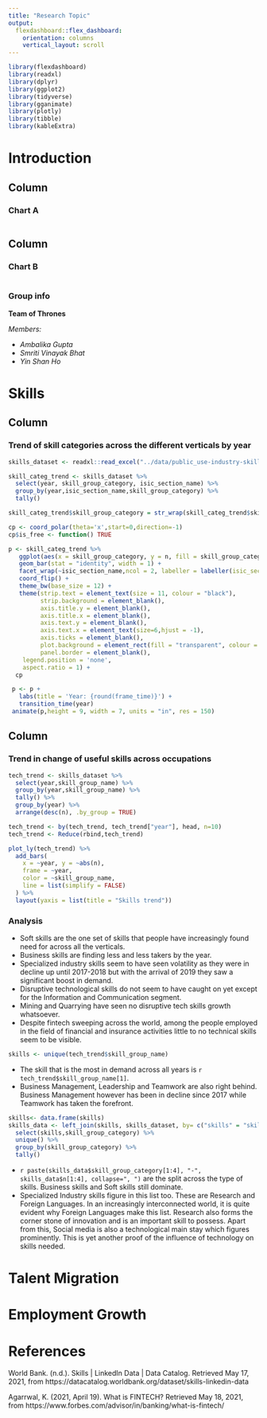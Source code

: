 ```yaml
---
title: "Research Topic"
output: 
  flexdashboard::flex_dashboard:
    orientation: columns
    vertical_layout: scroll
---
```


```r
library(flexdashboard)
library(readxl)
library(dplyr)
library(ggplot2)
library(tidyverse)
library(gganimate)
library(plotly)
library(tibble)
library(kableExtra)
```

Introduction {.tabset}
======================

Column {data-width=700}
-----------------------------------------------------------------------

### Chart A

```r

```



Column {data-width=300}
-----------------------------------------------------------------------

### Chart B

```r

```

### Group info

**Team of Thrones**

*Members:*

- *Ambalika Gupta*
- *Smriti Vinayak Bhat*
- *Yin Shan Ho*

Skills {.tabset} 
======================

Column
--------------------------

### Trend of skill categories across the different verticals by year

```r
skills_dataset <- readxl::read_excel("../data/public_use-industry-skills-needs.xlsx", sheet = "Industry Skills Needs")
```

```r
skill_categ_trend <- skills_dataset %>%
  select(year, skill_group_category, isic_section_name) %>%
  group_by(year,isic_section_name,skill_group_category) %>%
  tally()

skill_categ_trend$skill_group_category = str_wrap(skill_categ_trend$skill_group_category, width = 10)

```

```r
cp <- coord_polar(theta='x',start=0,direction=-1)
cp$is_free <- function() TRUE

p <- skill_categ_trend %>%
   ggplot(aes(x = skill_group_category, y = n, fill = skill_group_category)) +
   geom_bar(stat = "identity", width = 1) +
   facet_wrap(~isic_section_name,ncol = 2, labeller = labeller(isic_section_name = label_wrap_gen(30)), scales = "free") +
   coord_flip() +
   theme_bw(base_size = 12) +
   theme(strip.text = element_text(size = 11, colour = "black"),
         strip.background = element_blank(),
         axis.title.y = element_blank(),
         axis.title.x = element_blank(),
         axis.text.y = element_blank(),
         axis.text.x = element_text(size=6,hjust = -1),
         axis.ticks = element_blank(),
         plot.background = element_rect(fill = "transparent", colour = NA),
         panel.border = element_blank(),
    legend.position = 'none',
    aspect.ratio = 1) +
  cp

 p <- p +
   labs(title = 'Year: {round(frame_time)}') +
   transition_time(year)
 animate(p,height = 9, width = 7, units = "in", res = 150)


```




Column
--------------------------

### Trend in change of useful skills across occupations

```r
tech_trend <- skills_dataset %>%
  select(year,skill_group_name) %>%
  group_by(year,skill_group_name) %>%
  tally() %>%
  group_by(year) %>%
  arrange(desc(n), .by_group = TRUE)

tech_trend <- by(tech_trend, tech_trend["year"], head, n=10)
tech_trend <- Reduce(rbind,tech_trend)

plot_ly(tech_trend) %>%
  add_bars(
    x = ~year, y = ~abs(n),
    frame = ~year, 
    color = ~skill_group_name,
    line = list(simplify = FALSE)
  ) %>%
  layout(yaxis = list(title = "Skills trend"))
```




### Analysis

- Soft skills are the one set of skills that people have increasingly found need for across all the verticals.
- Business skills are finding less and less takers by the year.
- Specialized industry skills seem to have seen volatility as they were in decline up until 2017-2018 but with the arrival of 2019 they saw a significant boost in demand.
- Disruptive technological skills do not seem to have caught on yet except for the Information and Communication segment.
- Mining and Quarrying have seen no disruptive tech skills growth whatsoever.
- Despite fintech sweeping across the world, among the people employed in the field of financial and insurance activities little to no technical skills seem to be visible.

```r
skills <- unique(tech_trend$skill_group_name)
```
- The skill that is the most in demand across all years is `r tech_trend$skill_group_name[1]`.
- Business Management, Leadership and Teamwork are also right behind. Business Management however has been in decline since 2017 while Teamwork has taken the forefront.
```r
skills<- data.frame(skills)
skills_data <- left_join(skills, skills_dataset, by= c("skills" = "skill_group_name")) %>%
  select(skills,skill_group_category) %>%
  unique() %>%
  group_by(skill_group_category) %>%
  tally()

```
- `r paste(skills_data$skill_group_category[1:4], "-", skills_data$n[1:4], collapse=", ")` are the split across the type of skills. Business skills and Soft skills still dominate.
- Specialized Industry skills figure in this list too. These are Research and Foreign Languages. In an increasingly interconnected world, it is quite evident why Foreign Languages make this list. Research also forms the corner stone of innovation and is an important skill to possess. Apart from this, Social media is also a technological main stay which figures prominently. This is yet another proof of the influence of technology on skills needed.

Talent Migration {.tabset} 
======================




Employment Growth {.tabset} 
======================




References {.tabset}
======================

World Bank. (n.d.). Skills | LinkedIn Data | Data Catalog. Retrieved May 17, 2021, from https://datacatalog.worldbank.org/dataset/skills-linkedin-data

Agarrwal, K. (2021, April 19). What is FINTECH? Retrieved May 18, 2021, from https://www.forbes.com/advisor/in/banking/what-is-fintech/
